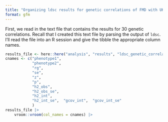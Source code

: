 ```yaml
---
title: "Organizing ldsc results for genetic correlations of FMD with UKB diabetes traits"
format: gfm
---
```



First, we read in the text file that contains the results for 30 genetic correlations. Recall that 
I created this text file by parsing the output of `ldsc`. 
I'll read the file into an R session and give the tibble the appropriate column names.


```r
results_file <- here::here("analysis", "results", "ldsc_genetic_correlations_diabetes_fmd.txt")
cnames <- c("phenotype1", 
            "phenotype2", 
            "rg", 
            "se", 
            "z", 
            "p", 
            "h2_obs",
            "h2_obs_se",
            "h2_int",
            "h2_int_se",  "gcov_int",  "gcov_int_se"
            )
results_file |>
    vroom::vroom(col_names = cnames) |>
    
```